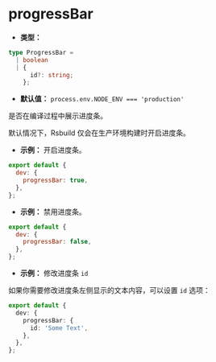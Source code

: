 # progressBar

- **类型：**

```ts
type ProgressBar =
  | boolean
  | {
      id?: string;
    };
```

- **默认值：** `process.env.NODE_ENV === 'production'`

是否在编译过程中展示进度条。

默认情况下，Rsbuild 仅会在生产环境构建时开启进度条。

- **示例：** 开启进度条。

```js
export default {
  dev: {
    progressBar: true,
  },
};
```

- **示例：** 禁用进度条。

```js
export default {
  dev: {
    progressBar: false,
  },
};
```

- **示例：** 修改进度条 `id`

如果你需要修改进度条左侧显示的文本内容，可以设置 `id` 选项：

```ts
export default {
  dev: {
    progressBar: {
      id: 'Some Text',
    },
  },
};
```
